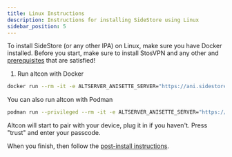 ```yaml
---
title: Linux Instructions
description: Instructions for installing SideStore using Linux
sidebar_position: 5
---
```


To install SideStore (or any other IPA) on Linux, make sure you have Docker installed. Before you start, make sure to install StosVPN and any other and [prerequisites](prerequisites) that are satisfied!

1. Run altcon with Docker
```bash
docker run --rm -it -e ALTSERVER_ANISETTE_SERVER="https://ani.sidestore.io/" -v ${PWD}/:/mnt/ -v /var/run:/var/run ghcr.io/sidestore/altcon
```

You can also run altcon with Podman
```bash
podman run --privileged --rm -it -e ALTSERVER_ANISETTE_SERVER="https://ani.sidestore.io/" -v ${PWD}/:/mnt/ -v /var/run:/var/run ghcr.io/sidestore/altcon
```

Altcon will start to pair with your device, plug it in if you haven't. Press "trust" and enter your passcode.

When you finish, then follow the [post-install instructions](post-install).
